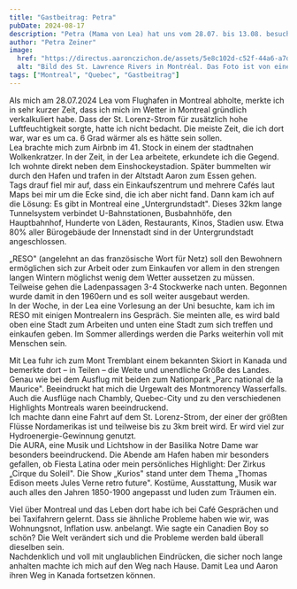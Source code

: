```yaml
---
title: "Gastbeitrag: Petra"
pubDate: 2024-08-17
description: "Petra (Mama von Lea) hat uns vom 28.07. bis 13.08. besucht"
author: "Petra Zeiner"
image:
  href: "https://directus.aaronczichon.de/assets/5e8c102d-c52f-44a6-a7dc-d46fc292f03f.jpeg?quality=70&width=1600"
  alt: "Bild des St. Lawrence Rivers in Montréal. Das Foto ist von einem Schiff ausgehend auf dem Fluss aufgenommen. Im Hintergrund die Brücke Jacques-Cartier"
tags: ["Montreal", "Quebec", "Gastbeitrag"]
---
```



Als mich am 28.07.2024 Lea vom Flughafen in Montreal abholte, merkte ich in sehr kurzer Zeit, dass ich mich im Wetter in Montreal gründlich verkalkuliert habe. Dass der St. Lorenz-Strom für zusätzlich hohe Luftfeuchtigkeit sorgte, hatte ich nicht bedacht. Die meiste Zeit, die ich dort war, war es um ca. 6 Grad wärmer als es hätte sein sollen.  
Lea brachte mich zum Airbnb im 41. Stock in einem der stadtnahen Wolkenkratzer. In der Zeit, in der Lea arbeitete, erkundete ich die Gegend. Ich wohnte direkt neben dem Einshockeystadion. Später bummelten wir durch den Hafen und trafen in der Altstadt Aaron zum Essen gehen.  
Tags drauf fiel mir auf, dass ein Einkaufszentrum und mehrere Cafés laut Maps bei mir um die Ecke sind, die ich aber nicht fand. Dann kam ich auf die Lösung: Es gibt in Montreal eine „Untergrundstadt". Dieses 32km lange Tunnelsystem verbindet U-Bahnstationen, Busbahnhöfe, den Hauptbahnhof, Hunderte von Läden, Restaurants, Kinos, Stadien usw. Etwa 80% aller Bürogebäude der Innenstadt sind in der Untergrundstadt angeschlossen.

<DirectusImage assetId="b9da742d-5edf-4372-a130-b255d7e0f928.jpeg" />

„RESO" (angelehnt an das französische Wort für Netz) soll den Bewohnern ermöglichen sich zur Arbeit oder zum Einkaufen vor allem in den strengen langen Wintern möglichst wenig dem Wetter aussetzen zu müssen. Teilweise gehen die Ladenpassagen 3-4 Stockwerke nach unten. Begonnen wurde damit in den 1960ern und es soll weiter ausgebaut werden.  
In der Woche, in der Lea eine Vorlesung an der Uni besuchte, kam ich im RESO mit einigen Montrealern ins Gespräch. Sie meinten alle, es wird bald oben eine Stadt zum Arbeiten und unten eine Stadt zum sich treffen und einkaufen geben. Im Sommer allerdings werden die Parks weiterhin voll mit Menschen sein.

<DirectusGallery folderName="33 Gastbeitrag Petra" />

Mit Lea fuhr ich zum Mont Tremblant einem bekannten Skiort in Kanada und bemerkte dort – in Teilen – die Weite und unendliche Größe des Landes. Genau wie bei dem Ausflug mit beiden zum Nationpark „Parc national de la Maurice". Beeindruckt hat mich die Urgewalt des Montmorency Wasserfalls. Auch die Ausflüge nach Chambly, Quebec-City und zu den verschiedenen Highlights Montreals waren beeindruckend.  
Ich machte dann eine Fahrt auf dem St. Lorenz-Strom, der einer der größten Flüsse Nordamerikas ist und teilweise bis zu 3km breit wird. Er wird viel zur Hydroenergie-Gewinnung genutzt.  
Die AURA, eine Musik und Lichtshow in der Basilika Notre Dame war besonders beeindruckend. Die Abende am Hafen haben mir besonders gefallen, ob Fiesta Latina oder mein persönliches Highlight: Der Zirkus „Cirque du Soleil". Die Show „Kurios" stand unter dem Thema „Thomas Edison meets Jules Verne retro future". Kostüme, Ausstattung, Musik war auch alles den Jahren 1850-1900 angepasst und luden zum Träumen ein.

<DirectusImage assetId="509ca360-bc12-445a-b068-1897b1f44ecb.jpeg" />

Viel über Montreal und das Leben dort habe ich bei Café Gesprächen und bei Taxifahrern gelernt. Dass sie ähnliche Probleme haben wie wir, was Wohnungsnot, Inflation usw. anbelangt. Wie sagte ein Canadien Boy so schön? Die Welt verändert sich und die Probleme werden bald überall dieselben sein.  
Nachdenklich und voll mit unglaublichen Eindrücken, die sicher noch lange anhalten machte ich mich auf den Weg nach Hause. Damit Lea und Aaron ihren Weg in Kanada fortsetzen können.
